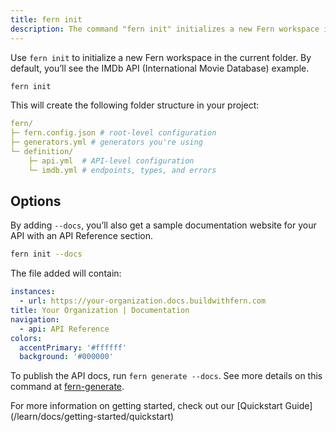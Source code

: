 ```yaml
---
title: fern init
description: The command "fern init" initializes a new Fern workspace in the current folder.
---
```


Use `fern init` to initialize a new Fern workspace in the current folder. By default, you’ll see the IMDb API (International Movie Database) example.

```bash
fern init
```

This will create the following folder structure in your project:

```yaml
fern/
├─ fern.config.json # root-level configuration
├─ generators.yml # generators you're using
└─ definition/
    ├─ api.yml  # API-level configuration
    └─ imdb.yml # endpoints, types, and errors
```

## Options

By adding `--docs`, you’ll also get a sample documentation website for your API with an API Reference section.

```bash
fern init --docs
```

The file added will contain:

```yaml docs.yaml
instances:
  - url: https://your-organization.docs.buildwithfern.com
title: Your Organization | Documentation
navigation:
  - api: API Reference
colors:
  accentPrimary: '#ffffff'
  background: '#000000'
```

To publish the API docs, run `fern generate --docs`. See more details on this command at [fern-generate](/learn/cli-api/cli-reference/generate).

<Tip>
For more information on getting started, check out our [Quickstart Guide](/learn/docs/getting-started/quickstart)
</Tip>